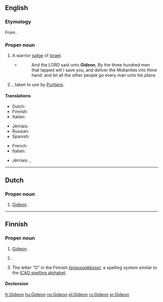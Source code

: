 ==English==

{{rfp|lang=en}}

===Etymology===
From {{etyl|he}} {{term|גדעון|גִּדְעוֹן|Gideon|tr=gid'ón|lang=he}}.

===Proper noun===
{{en-proper noun}}

# {{biblical character}} A warrior [[judge]] of [[Israel]].
#* {{RQ:Authorized Version|Judges|7|7}}
#*: And the LORD said unto '''Gideon''', By the three hundred men that lapped will I save you, and deliver the Midianites into thine hand: and let all the other people go every man unto his place.
# {{given name|male|from=Hebrew}}, taken to use by [[Puritan]]s.

====Translations====
{{trans-top|biblical character}}
* Dutch: {{t-|nl|Gideon}}
* Finnish: {{t-|fi|Gideon}}
* Italian: {{t+|it|Gedeone}}
{{trans-mid}}
* Jèrriais: {{tø|roa-jer|Gudgion|m}}
* Russian: {{t-|ru|Гедеон|m|sc=Cyrl|tr=Gedeón}}
* Spanish: {{t-|es|Gedeón}}
{{trans-bottom}}

{{trans-top|male given name}}
* French: {{t-|fr|Gédéon}}
* Italian: {{t+|it|Gedeone}}
{{trans-mid}}
* Jèrriais: {{tø|roa-jer|Gudgion|m}}, {{tø|roa-jer|Gédéon|m}}
{{trans-bottom}}

----

==Dutch==

===Proper noun===
{{nl-proper noun}}

# {{biblical character|lang=nl}} [[#English|Gideon]] {{gloss|biblical character}}.

----

==Finnish==

===Proper noun===
{{fi-proper noun}}

# {{biblical character|lang=fi}} [[#English|Gideon]] {{gloss|biblical character}}.
# {{rare|lang=fi}} {{given name|male|lang=fi}}.
# The letter “G” in the Finnish ''[[tavausaakkoset]]'', a spelling system similar to the [[ICAO spelling alphabet]].

====Declension====
{{fi-decl-risti|Gideon|i=0}}

[[fr:Gideon]]
[[hu:Gideon]]
[[no:Gideon]]
[[pl:Gideon]]
[[ru:Gideon]]
[[sr:Gideon]]